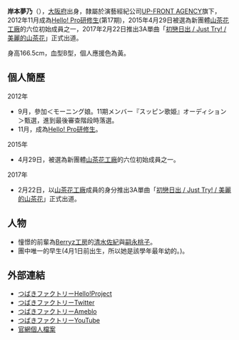 {{藝人
|姓名 = 岸本夢乃
|類型 = 女歌手
|圖片 = 
|圖片尺寸 =
|圖片簡介 =
|本名 =
|外文名 = 岸本ゆめの
|外文 = ja
|羅馬拼音 = Kishimoto Yumeno
|英文名 =
|暱稱 = きしもん
|其他藝名 =
|國籍 = [[日本|日本]]
|民族 =
|籍貫 =
|出生日期 = {{Birth_date_and_age|2000|4|1}}
|出生地點 = {{JPN}}[[大阪府|大阪府]]
|逝世日期 =
|逝世地點 =
|職業 = 
|語言 = 
|三圍 =
|教育程度 = 高中
|宗教信仰 =
|配偶 =
|兒女 =
|父母 =
|音樂類型 = [[日本流行音樂|日本流行音樂]]
|演奏樂器 =
|出道地點 = {{JPN}}[[東京都|東京都]]
|出道作 = 初恋サンライズ / Just Try! / うるわしのカメリア
|出道日期 = 2017年2月22日
|代表作 =
|活躍年代 = 2012年至今
|唱片公司 = [[zetima|zetima]]
|經紀公司 = [[UFG#UP-FRONT_AGENCY|UP-FRONT AGENCY Co., Ltd.]]
|網站 =
|相關團體 = [[Tsubaki_Factory|山茶花工廠]]
|獎項 =
|IMDb =
|現任成員 =
|過往成員 =
|音樂專輯 =
|電影 =
|電視節目 =
|舞台劇 =
|書籍 =
}}

'''岸本夢乃'''（{{bd|2000年|4月1日}}），[[大阪府|大阪府]]出身，隸屬於演藝經紀公司[[UFG#UP-FRONT_AGENCY|UP-FRONT AGENCY]]旗下，2012年11月成為[[Hello!_Pro研修生|Hello! Pro研修生]](第17期)，2015年4月29日被選為新團體[[Tsubaki_Factory|山茶花工廠]]的六位初始成員之一，2017年2月22日推出3A單曲「[[初戀日出_/_Just_Try!_/_美麗的山茶花|初戀日出 / Just Try! / 美麗的山茶花]]」正式出道。

身高166.5cm，血型B型，個人應援色為黃。

== 個人簡歷 ==
;2012年
* 9月，參加＜モーニング娘。11期メンバー『スッピン歌姫』オーディション＞甄選，進到最後審查階段時落選。
* 11月，成為[[Hello!_Pro研修生|Hello! Pro研修生]]。
;2015年
* 4月29日，被選為新團體[[Tsubaki_Factory|山茶花工廠]]的六位初始成員之一。
;2017年
* 2月22日，以[[Tsubaki_Factory|山茶花工廠]]成員的身分推出3A單曲「[[初戀日出_/_Just_Try!_/_美麗的山茶花|初戀日出 / Just Try! / 美麗的山茶花]]」正式出道。

== 人物 ==
* 憧憬的前輩為[[Berryz工房|Berryz工房]]的[[清水佐紀|清水佐紀]]與[[嗣永桃子|嗣永桃子]]。
* 團中唯一的早生(4月1日前出生，所以她是該學年最年幼的。)。

== 外部連結 ==
* [http://www.helloproject.com/tsubakifactory/ つばきファクトリーHello!Project] {{Wayback|url=http://www.helloproject.com/tsubakifactory/ |date=20200902211036 }}
* [https://twitter.com/tsubakifac_uf つばきファクトリーTwitter] {{Wayback|url=https://twitter.com/tsubakifac_uf |date=20210215082925 }}
* [https://ameblo.jp/tsubaki-factory/ つばきファクトリーAmeblo] {{Wayback|url=https://ameblo.jp/tsubaki-factory/ |date=20210215082945 }}
* [http://www.youtube.com/c/tsubakifactory/ つばきファクトリーYouTube] {{Wayback|url=http://www.youtube.com/c/tsubakifactory/ |date=20200917203620 }}
* [http://www.helloproject.com/tsubakifactory/profile/yumeno_kishimoto/ 官網個人檔案] {{Wayback|url=http://www.helloproject.com/tsubakifactory/profile/yumeno_kishimoto/ |date=20220102125704 }}